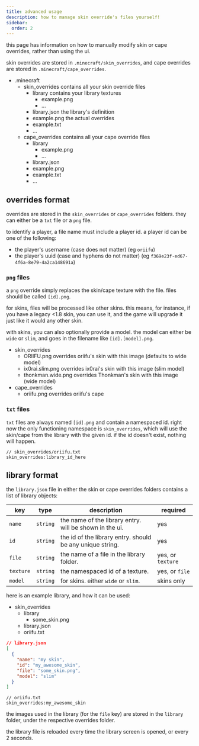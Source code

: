 ```yaml
---
title: advanced usage
description: how to manage skin override's files yourself!
sidebar:
  order: 2
---
```



this page has information on how to manually modify skin or cape overrides, rather than using the ui.

skin overrides are stored in `.minecraft/skin_overrides`, and cape overrides are stored in `.minecraft/cape_overrides`.

<FileTree>

- .minecraft
  - skin_overrides contains all your skin override files
    - library contains your library textures
      - example.png
      - ...
    - library.json the library's definition
    - example.png the actual overrides
    - example.txt
    - ...
  - cape_overrides contains all your cape override files
    - library
      - example.png
      - ...
    - library.json
    - example.png
    - example.txt
    - ...

</FileTree>

## overrides format

overrides are stored in the `skin_overrides` or `cape_overrides` folders. they can either be a `txt` file or a `png` file.

to identify a player, a file name must include a player id. a player id can be one of the following:

- the player's username (case does not matter) (eg `oriifu`)
- the player's uuid (case and hyphens do not matter) (eg `f369e23f-ed67-4f6a-8e79-4a2ca148691a`)

### `png` files

a `png` override simply replaces the skin/cape texture with the file. files should be called `[id].png`.

for skins, files will be processed like other skins. this means, for instance, if you have a legacy &lt;1.8 skin, you can use it, and the game will upgrade it just like it would any other skin.

with skins, you can also optionally provide a model. the model can either be `wide` or `slim`, and goes in the filename like `[id].[model].png`.

<FileTree>

- skin_overrides
  - ORIIFU.png overrides oriifu's skin with this image (defaults to wide model)
  - ix0rai.slim.png overrides ix0rai's skin with this image (slim model)
  - thonkman.wide.png overrides Thonkman's skin with this image (wide model)
- cape_overrides
  - oriifu.png overrides oriifu's cape

</FileTree>

### `txt` files

`txt` files are always named `[id].png` and contain a namespaced id. right now the only functioning namespace is `skin_overrides`, which will use the skin/cape from the library with the given id. if the id doesn't exist, nothing will happen.

```
// skin_overrides/oriifu.txt
skin_overrides:library_id_here
```

## library format

the `library.json` file in either the skin or cape overrides folders contains a list of library objects:

| key       | type     | description                                               | required          |
| --------- | -------- | --------------------------------------------------------- | ----------------- |
| `name`    | `string` | the name of the library entry. will be shown in the ui.   | yes               |
| `id`      | `string` | the id of the library entry. should be any unique string. | yes               |
| `file`    | `string` | the name of a file in the library folder.                 | yes, or `texture` |
| `texture` | `string` | the namespaced id of a texture.                           | yes, or `file`    |
| `model`   | `string` | for skins. either `wide` or `slim`.                       | skins only        |

here is an example library, and how it can be used:

<FileTree>

- skin_overrides
  - library
    - some_skin.png
  - library.json
  - oriifu.txt

</FileTree>

```json
// library.json
[
  {
    "name": "my skin",
    "id": "my_awesome_skin",
    "file": "some_skin.png",
    "model": "slim"
  }
]
```

```
// oriifu.txt
skin_overrides:my_awesome_skin
```

the images used in the library (for the `file` key) are stored in the `library` folder, under the respective overrides folder.

the library file is reloaded every time the library screen is opened, or every 2 seconds.
